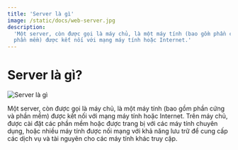 ```yaml
---
title: 'Server là gì'
image: /static/docs/web-server.jpg
description:
  'Một server, còn được gọi là máy chủ, là một máy tính (bao gồm phần cứng và
  phần mềm) được kết nối với mạng máy tính hoặc Internet.'
---
```


# Server là gì?

![Server là gì](/static/docs/web-server.jpg)

Một server, còn được gọi là máy chủ, là một máy tính (bao gồm phần cứng và phần
mềm) được kết nối với mạng máy tính hoặc Internet. Trên máy chủ, được cài đặt
các phần mềm hoặc được trang bị với các máy tính chuyên dụng, hoặc nhiều máy
tính được nối mạng với khả năng lưu trữ để cung cấp các dịch vụ và tài nguyên
cho các máy tính khác truy cập.
